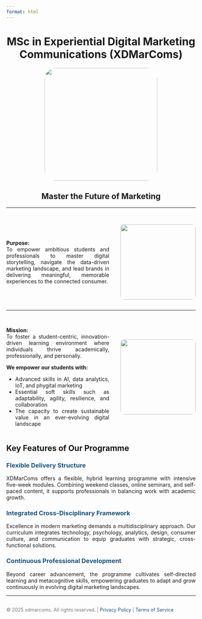 ```yaml
---
format: html
---
```


<style>
.center {
  text-align: center;
}

.logo {
  width: 300px;
  border-radius: 30px;
  display: block;
  margin: 0 auto;
}

.flex-container {
  display: flex;
  align-items: center;
  justify-content: space-between;
  margin-top: 30px;
}

.text {
  width: 70%;
  text-align: justify;
}

.side-image {
  width: 200px;
  border-radius: 10px;
  margin-left: 30px;
}

.footer {
  text-align: center;
  font-size: 0.9em;
  margin-top: 30px;
  color: #777;
  
}

.footer a {
  color: #16537e;
  text-decoration: none;
}

h2, h3 {
  text-align: left;
}

p {
  text-align: justify;
}

.blue-title {
  color: #16537e;
}
</style>

# MSc in Experiential Digital Marketing Communications (XDMarComs) {.center}


<div class="center">
  <img src="images/logomaster.jpg" class="logo">
</div>

## Master the Future of Marketing {.center}

---

<div class="flex-container">
<div class="text">

**Purpose:**  
To empower ambitious students and professionals to master digital storytelling, navigate the data-driven marketing landscape, and lead brands in delivering meaningful, memorable experiences to the connected consumer.

</div>
<div>
  <img src="images/pic1.jpg" class="side-image">
</div>
</div>

---

<div class="flex-container">
<div class="text">

**Mission:**  
To foster a student-centric, innovation-driven learning environment where individuals thrive academically, professionally, and personally.

**We empower our students with:**

- Advanced skills in AI, data analytics, IoT, and phygital marketing  
- Essential soft skills such as adaptability, agility, resilience, and collaboration  
- The capacity to create sustainable value in an ever-evolving digital landscape  

</div>
<div>
  <img src="images/pic2.jpg" class="side-image">
</div>
</div>

## Key Features of Our Programme

<h3 class="blue-title">Flexible Delivery Structure</h3>

XDMarComs offers a flexible, hybrid learning programme with intensive five-week modules. Combining weekend classes, online seminars, and self-paced content, it supports professionals in balancing work with academic growth.

<h3 class="blue-title">Integrated Cross-Disciplinary Framework</h3>

Excellence in modern marketing demands a multidisciplinary approach. Our curriculum integrates technology, psychology, analytics, design, consumer culture, and communication to equip graduates with strategic, cross-functional solutions.

<h3 class="blue-title">Continuous Professional Development</h3>

Beyond career advancement, the programme cultivates self-directed learning and metacognitive skills, empowering graduates to adapt and grow continuously in evolving digital marketing landscapes.

---

<div class="footer">
  © 2025 xdmarcoms. All rights reserved. | <a href="#">Privacy Policy</a> | <a href="#">Terms of Service</a>
</div>
